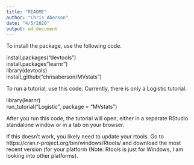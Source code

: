 ---
title: "README"
author: "Chris Aberson"
date: "4/5/2020"
output: md_document
---

To install the package, use the following code.


install.packages("devtools")  
install.packages"learnr")  
library(devtools)  
install_github("chrisaberson/MVstats")  

To run a tutorial, use this code. Currently, there is only a Logistic tutorial. 

library(learnr)  
run_tutorial("Logistic", package = "MVstats")  

After you run this code, the tutorial will open, either in a separate RStudio standalone window or in a tab on your browser. 

If this doesn't work, you likely need to update your rtools. Go to  https://cran.r-project.org/bin/windows/Rtools/ and download the most recent version (for your platform (Note: Rtools is just for Windows, I am looking into other platforms).

